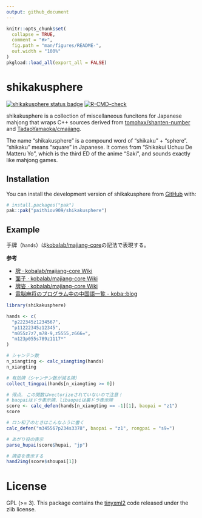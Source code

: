 ```yaml
---
output: github_document
---
```


<!-- README.md is generated from README.Rmd. Please edit that file -->

```r
knitr::opts_chunk$set(
  collapse = TRUE,
  comment = "#>",
  fig.path = "man/figures/README-",
  out.width = "100%"
)
pkgload::load_all(export_all = FALSE)
```

# shikakusphere

<!-- badges: start -->
[![shikakusphere status badge](https://paithiov909.r-universe.dev/badges/shikakusphere)](https://paithiov909.r-universe.dev/shikakusphere)
[![R-CMD-check](https://github.com/paithiov909/shikakusphere/actions/workflows/R-CMD-check.yaml/badge.svg)](https://github.com/paithiov909/shikakusphere/actions/workflows/R-CMD-check.yaml)
<!-- badges: end -->

shikakusphere is a collection of miscellaneous funcitons for Japanese mahjong that wraps C++ sources derived from [tomohxx/shanten-number](https://github.com/tomohxx/shanten-number) and [TadaoYamaoka/cmajiang](https://github.com/TadaoYamaoka/cmajiang).

The name "shikakusphere" is a compound word of "shikaku" + "sphere". "shikaku" means "square" in Japanese.
It comes from "Shikakui Uchuu De Matteru Yo", which is the third ED of the anime "Saki", and sounds exactly like mahjong games.

## Installation

You can install the development version of shikakusphere from [GitHub](https://github.com/) with:

``` r
# install.packages("pak")
pak::pak("paithiov909/shikakusphere")
```

## Example

手牌（`hands`）は[kobalab/majiang-core](https://github.com/kobalab/majiang-core)の記法で表現する。

**参考**

- [牌 · kobalab/majiang-core Wiki](https://github.com/kobalab/majiang-core/wiki/%E7%89%8C)
- [面子 · kobalab/majiang-core Wiki](https://github.com/kobalab/majiang-core/wiki/%E9%9D%A2%E5%AD%90)
- [牌姿 · kobalab/majiang-core Wiki](https://github.com/kobalab/majiang-core/wiki/%E7%89%8C%E5%A7%BF)
- [電脳麻将のプログラム中の中国語一覧 - koba::blog](https://blog.kobalab.net/entry/20170722/1500688645)

```r
library(shikakusphere)

hands <- c(
  "p222345z1234567",
  "p11222345z12345",
  "m055z7z7,m78-9,z5555,z666=",
  "m123p055s789z1117*"
)

# シャンテン数
n_xiangting <- calc_xiangting(hands)
n_xiangting

# 有効牌（シャンテン数が減る牌）
collect_tingpai(hands[n_xiangting >= 0])

# 得点. この関数はvectorizeされていないので注意！
# baopaiはドラ表示牌、libaopaiは裏ドラ表示牌
score <- calc_defen(hands[n_xiangting == -1][1], baopai = "z1")
score

# ロン和了のときはこんなふうに書く
calc_defen("m345567p234s3378", baopai = "z1", rongpai = "s9=")

# あがり役の表示
parse_hupai(score$hupai, "jp")

# 牌姿を表示する
hand2img(score$shoupai[1])
```

# License

GPL (>= 3). This package contains the [tinyxml2](https://github.com/leethomason/tinyxml2) code released under the zlib license.
